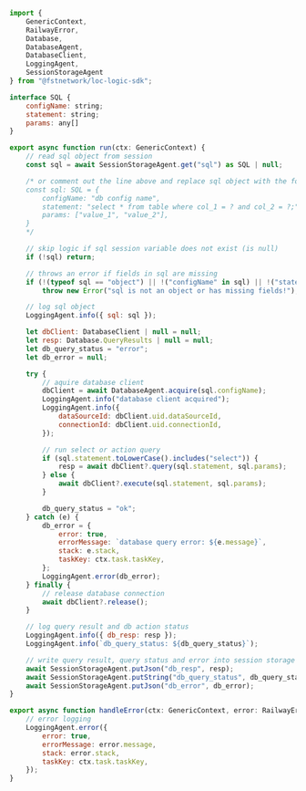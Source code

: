 ```javascript title="database-query.ts" showLineNumbers
import {
    GenericContext,
    RailwayError,
    Database,
    DatabaseAgent,
    DatabaseClient,
    LoggingAgent,
    SessionStorageAgent
} from "@fstnetwork/loc-logic-sdk";

interface SQL {
    configName: string;
    statement: string;
    params: any[]
}

export async function run(ctx: GenericContext) {
    // read sql object from session
    const sql = await SessionStorageAgent.get("sql") as SQL | null;

    /* or comment out the line above and replace sql object with the following declaration:
    const sql: SQL = {
        configName: "db config name",
        statement: "select * from table where col_1 = ? and col_2 = ?;",
        params: ["value_1", "value_2"],
    }
    */

    // skip logic if sql session variable does not exist (is null)
    if (!sql) return;

    // throws an error if fields in sql are missing
    if (!(typeof sql == "object") || !("configName" in sql) || !("statement" in sql) || !("params" in sql))
        throw new Error("sql is not an object or has missing fields!");

    // log sql object
    LoggingAgent.info({ sql: sql });

    let dbClient: DatabaseClient | null = null;
    let resp: Database.QueryResults | null = null;
    let db_query_status = "error";
    let db_error = null;

    try {
        // aquire database client
        dbClient = await DatabaseAgent.acquire(sql.configName);
        LoggingAgent.info("database client acquired");
        LoggingAgent.info({
            dataSourceId: dbClient.uid.dataSourceId,
            connectionId: dbClient.uid.connectionId,
        });

        // run select or action query
        if (sql.statement.toLowerCase().includes("select")) {
            resp = await dbClient?.query(sql.statement, sql.params);
        } else {
            await dbClient?.execute(sql.statement, sql.params);
        }

        db_query_status = "ok";
    } catch (e) {
        db_error = {
            error: true,
            errorMessage: `database query error: ${e.message}`,
            stack: e.stack,
            taskKey: ctx.task.taskKey,
        };
        LoggingAgent.error(db_error);
    } finally {
        // release database connection
        await dbClient?.release();
    }

    // log query result and db action status
    LoggingAgent.info({ db_resp: resp });
    LoggingAgent.info(`db_query_status: ${db_query_status}`);

    // write query result, query status and error into session storage
    await SessionStorageAgent.putJson("db_resp", resp);
    await SessionStorageAgent.putString("db_query_status", db_query_status);
    await SessionStorageAgent.putJson("db_error", db_error);
}

export async function handleError(ctx: GenericContext, error: RailwayError) {
    // error logging
    LoggingAgent.error({
        error: true,
        errorMessage: error.message,
        stack: error.stack,
        taskKey: ctx.task.taskKey,
    });
}
```
